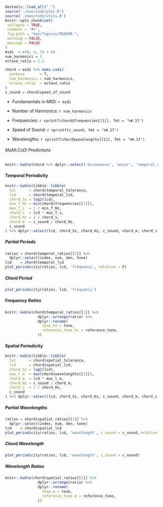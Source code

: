 ```r
devtools::load_all(".")
source('./man/code/plot.R')
source('./man/code/utils.R')
knitr::opts_chunk$set(
 collapse = TRUE,
 comment = "#>",
 fig.path = "man/figures/README-",
 warning = FALSE,
 message = FALSE
)
midi  = c(0, 4, 7) + 60
num_harmonics = 3
octave_ratio = 2.1
```

```r
chord = midi %>% mami.codi(
  verbose       = T,
  num_harmonics = num_harmonics,
  octave_ratio  = octave_ratio
)
c_sound = chord$speed_of_sound
```

* Fundamentals in MIDI: `r midi`\

* Number of Harmonics: `r num_harmonics`

* Frequencies: `r sprintf(chord$frequencies[[1]], fmt = '%#.1f')`\

* Speed of Sound: `r sprintf(c_sound, fmt = '%#.1f')`

* Wavelengths: `r sprintf(chord$wavelengths[[1]], fmt = '%#.1f')`\

###### MaMi.CoDi Predictions
```r
knitr::kable(chord %>% dplyr::select('dissonance', 'major', 'temporal_consonance', 'spatial_consonance'))
```

#### Temporal Periodicity
```r
knitr::kable(tibble::tibble(
  tol      = chord$temporal_tolerance,
  lcd      = chord$temporal_lcd,
  chord_Sz = log2(lcd),
  min_f_Hz = min(chord$frequencies[[1]]),
  max_T_s  = 1 / min_f_Hz,
  chord_s  = lcd * max_T_s,
  chord_Hz = 1 / chord_s,
  chord_m  = c_sound / chord_Hz,
  c_sound
) %>% dplyr::select(lcd, chord_Sz, chord_Hz, c_sound, chord_m, chord_s, tol))
```

##### Partial Periods

```r
ratios = chord$temporal_ratios[[1]] %>% 
  dplyr::select(index, num, den, tone)
lcd    = chord$temporal_lcd
plot_periodicity(ratios, lcd, 'frequency', relative = F)
```

##### Chord Period

```r
plot_periodicity(ratios, lcd, 'frequency')
```

##### Frequency Ratios
```r
knitr::kable(chord$temporal_ratios[[1]] %>% 
               dplyr::arrange(ratio) %>% 
               dplyr::rename(
                 tone_hz = tone,
                 reference_tone_hz = reference_tone,
               ))
```

#### Spatial Periodicity
```r
knitr::kable(tibble::tibble(
  tol      = chord$spatial_tolerance,
  lcd      = chord$spatial_lcd,
  chord_Sz = log2(lcd),
  max_l_m  = max(chord$wavelengths[[1]]),
  chord_m  = lcd * max_l_m,
  chord_Hz = c_sound / chord_m,
  chord_s  = 1 / chord_Hz,
  c_sound
) %>% dplyr::select(lcd, chord_Sz, chord_Hz, c_sound, chord_m, chord_s, tol))
```

##### Partial Wavelengths

```r
ratios = chord$spatial_ratios[[1]] %>%
  dplyr::select(index, num, den, tone)
lcd    = chord$spatial_lcd
plot_periodicity(ratios, lcd, 'wavelength', c_sound = c_sound,relative = F)
```

##### Chord Wavelength

```r
plot_periodicity(ratios, lcd, 'wavelength', c_sound = c_sound)
```

##### Wavelength Ratios
```r
knitr::kable(chord$spatial_ratios[[1]] %>% 
               dplyr::arrange(ratio) %>% 
               dplyr::rename(
                 tone_m = tone,
                 reference_tone_m = reference_tone,
               ))
```
